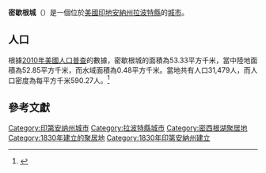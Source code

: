 {{noteTA
|G1=USState
|G2=地名
|G3=Unit
}}
{{Infobox settlement
|official_name = 密歇根城
|native_name = Michigan City
|settlement_type = [[城市|城市]]
|image_skyline = 07 21 09 042xRP - Flickr - drewj1946.jpg
|imagesize = 250px
|image_map = LaPorte County Indiana Incorporated and Unincorporated areas Michigan City Highlighted 1848798.svg
|mapsize = 250px
|subdivision_type = [[世界政區索引|國家]]
|subdivision_type1 = [[美国州份|州份]]
|subdivision_type2 = [[印地安納州行政区划|縣]]
|subdivision_name = [[美国|美国]]
|subdivision_name1 = [[印地安納州|印地安納州]]
|subdivision_name2 = [[拉波特縣_(印地安納州)|拉波特縣]]
|elevation_ft = 627
|elevation_m = 191
|timezone = [[北美中部时区|CST]]
|area_total_km2 = 53.33
|area_land_km2 = 52.85
|area_water_km2 = 0.48
|area_total_sq_mi = 
|area_land_sq_mi = 
|area_water_sq_mi = 
|population_as_of = [[2010年美國人口普查|2010]]
|population_footnotes = 
|population_total = 31479
|population_density_km2 = auto
|population_density_sq_mi = auto
|utc_offset = -6
|coordinates = {{coord|41|42|34|N|86|53|13|W|type:city_region:US|display=inline,title}}
| coor_pinpoint = 
| coordinates_footnotes = 
|timezone_DST = CDT
|utc_offset_DST = -5
|postal_code_type = [[美國郵區編號|郵區編號]]
|postal_code = 46360, 46361
|area_code = {{link-en|北美电话区号317|Area code 317|317}}
|blank_name = [[地名信息系统|GNIS ID]]
|blank_info = 439078<ref name="GNIS">{{cite gnis|439078|Michigan City}}</ref>
}}
'''密歇根城'''（{{lang-en|Michigan City}}）是一個位於[[美國|美國]][[印地安納州|印地安納州]][[拉波特縣_(印地安納州)|拉波特縣]]的[[城市|城市]]。

== 人口 ==
根據[[2010年美國人口普查|2010年美國人口普查]]的數據，密歇根城的面積為53.33平方千米，當中陸地面積為52.85平方千米，而水域面積為0.48平方千米。當地共有人口31,479人，而人口密度為每平方千米590.27人。<ref name="GR8">{{cite web|url=http://factfinder2.census.gov|publisher=[[美国人口调查局|美国人口调查局]]|accessdate=2011-05-14|title=American FactFinder|archive-date=2013-09-11|archive-url=https://web.archive.org/web/20130911234518/http://factfinder2.census.gov/|dead-url=no}}</ref>

== 參考文獻 ==
{{reflist}}

{{拉波特縣 (印地安納州)}}
{{Authority control}}

{{DEFAULTSORT:Michigan City, Indiana}}
[[Category:印第安纳州城市|Category:印第安纳州城市]]
[[Category:拉波特縣城市|Category:拉波特縣城市]]
[[Category:密西根湖聚居地|Category:密西根湖聚居地]]
[[Category:1830年建立的聚居地|Category:1830年建立的聚居地]]
[[Category:1830年印第安納州建立|Category:1830年印第安納州建立]]

{{Indiana-geo-stub}}